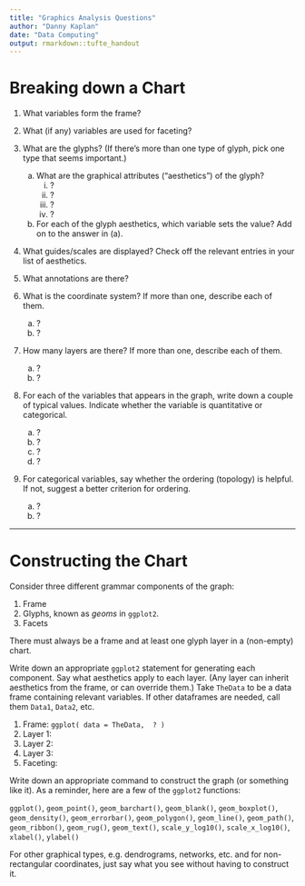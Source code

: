 ```yaml
---
title: "Graphics Analysis Questions"
author: "Danny Kaplan"
date: "Data Computing"
output: rmarkdown::tufte_handout
---
```



# Breaking down a Chart

1. What variables form the frame?

#. What (if any) variables are used for faceting?

#. What are the glyphs?  (If there's more than one type of glyph, pick one type that seems important.)
    a. What are the graphical attributes ("aesthetics") of the glyph?
        i. ?
        #. ?
        #. ?
        #. ?
    b. For each of the glyph aesthetics, which variable sets the value?
        Add on to the answer in (a).
#. What guides/scales are displayed?
    Check off the relevant entries in your list of aesthetics.

#. What annotations are there?

#. What is the coordinate system?  If more than one, describe each of them.
    a. ?
    b. ?
    
#. How many layers are there?  If more than one, describe each of them.
    a. ?
    b. ?
    
#. For each of the variables that appears in the graph, write down a couple of typical values.  Indicate whether the variable is quantitative or categorical.
    a. ?
    #. ?
    #. ?
    #. ?

    
#. For categorical variables, say whether the ordering (topology) is helpful.  If not, suggest a better criterion for ordering.
    a. ?
    #. ?
    
-------------------
    
# Constructing the Chart

Consider three different grammar components of the graph:

1. Frame
2. Glyphs, known as *geoms* in `ggplot2`.
3. Facets

There must always be a frame and at least one glyph layer in a (non-empty) chart.

Write down an appropriate `ggplot2` statement for generating each component. Say what aesthetics apply to each layer.  (Any layer can inherit aesthetics from the frame, or can override them.)  Take `TheData` to be a data frame containing relevant variables.  If other dataframes are needed, call them `Data1`, `Data2`, etc.

1. Frame: `ggplot( data = TheData,  ? )`
#. Layer 1: 
#. Layer 2:
#. Layer 3:
#. Faceting:

Write down an appropriate command to construct the graph (or something like it).  As a reminder, here are a few of the `ggplot2` functions:

`ggplot()`, `geom_point()`, `geom_barchart()`, `geom_blank()`, `geom_boxplot()`, `geom_density()`, `geom_errorbar()`, `geom_polygon()`, `geom_line()`, `geom_path()`, `geom_ribbon()`, `geom_rug()`, `geom_text()`, `scale_y_log10()`, `scale_x_log10()`, `xlabel()`, `ylabel()`

For other graphical types, e.g. dendrograms, networks, etc. and for non-rectangular coordinates, just say what you see without having to construct it.


